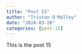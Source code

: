 ```yaml
---
title: "Post 15"
author: "Tristan O'Malley"
date: "2024-03-28"
categories: [post-15]
---
```


This is the post 15
